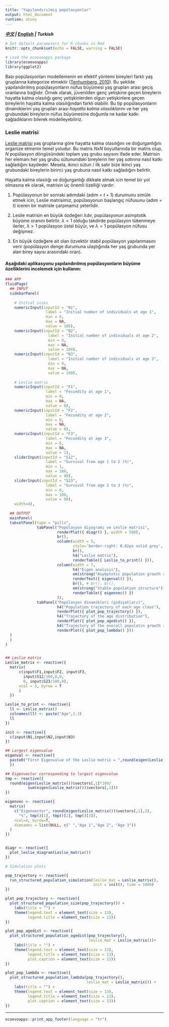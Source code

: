 ```yaml
---
title: "Yapılandırılmış popülasyonlar"
output: html_document
runtime: shiny
---
```


***[中文](https://ecoevoapps.shinyapps.io/structured_population_dynamics_ch/) | [English](https://ecoevoapps.shinyapps.io/structured_population_dynamics/) | Turkish ***


```r
# Set default parameters for R chunks in Rmd
knitr::opts_chunk$set(echo = FALSE, warning = FALSE)

# Load the ecoevoapps package
library(ecoevoapps)
library(ggplot2)
```

Bazı popülasyonları modellemenin en efektif yöntemi bireyleri farklı yaş gruplarına kategorize etmektir ([Tenhumberg, 2010](https://www.nature.com/scitable/knowledge/library/ignoring-population-structure-can-lead-to-erroneous-15128671/)). Bu şekilde yapılandırılmış popülasyonların nüfus büyümesi yaş grupları arası geçiş oranlarına bağlıdır. Örnek olarak, jüvenilden genç yetişkine geçen bireylerin hayatta kalma olasılığı genç yetişkinlerden olgun yetişkinlere geçen bireylerin hayatta kalma olasılığından farklı olabilir. Bu tip popülasyonların dinamiklerini yaş grupları arası *hayatta kalma olasılıklarını* ve her yaş grubundaki bireylerin nüfus büyümesine doğumla ne kadar katkı sağladıklarını bilerek modelleyebiliriz.  


### Leslie matrisi
[Leslie matrisi](https://en.wikipedia.org/wiki/Leslie_matrix) yaş gruplarına göre hayatta kalma olasılığını ve doğurganlığını organize etmenin temel yoludur. Bu matris $NxN$ boyutlarında bir matris olup, $N$ popülasyon döngüsündeki toplam yaş grubu sayısını ifade eder. Matrisin her elemanı her yaş grubu *sütunundaki* bireylerin her yaş *satırına* nasıl katkı sağladığını kaydeder. Mesela, ikinci sütun / ilk satır bize ikinci yaş grubundaki bireylerin birinci yaş grubuna nasıl katkı sağladığını belirtir. 

Hayatta kalma olasılığı ve doğurganlığı dikkate almak icin temel bir yol olmasına ek olarak, matrisin üç önemli özelliği vardır:

1. Popülasyonun bir sonraki adımdaki (adım = $t+1$) durumunu simüle etmek icin, Leslie matrisimiz, popülasyonun başlangıç nüfusunu (adım = $t$) iceren bir matrisle çarpmamız yeterlidir. 

2. Leslie matrisin en büyük özdeğeri $\lambda$dır, popülasyonun asimptotik büyüme oranını belirtir. $\lambda < 1$ olduğu takdirde popülasyon tükenmeye ilerler, $\lambda > 1$ popülasyon üstel büyür, ve $\lambda = 1$ popülasyon nüfusu değişmez. 

3. En büyük özdeğere ait olan özvektör stabil popülasyon yapılanmasını verir (popülasyon denge durumuna ulaştığında her yaş grubunda yer alan birey sayısı arasındaki oran).


#### Aşağıdaki aplikasyonu yapılandırılmış popülasyonların büyüme özelliklerini incelemek için kullanın:

```r

### APP
fluidPage(
  ## INPUT
  sidebarPanel(
      
    # Initial sizes
    numericInput(inputId = "N1",
                  label = "Initial number of individuals at age 1",
                  min = 0,
                  max = NA,
                  value = 100),
    numericInput(inputId = "N2",
                   label = "Initial number of individuals at age 2",
                   min = 0,
                   max = NA,
                   value = 100),
    numericInput(inputId = "N3",
                   label = "Initial number of individuals at age 3",
                   min = 0,
                   max = NA,
                   value = 100),
      
    # Leslie matrix
    numericInput(inputId = "F1",
                  label = "Fecundity at age 1",
                  min = 0,
                  max = NA,
                  value = 0),
    numericInput(inputId = "F2",
                  label = "Fecundity at age 2",
                  min = 0,
                  max = NA,
                  value = 8),          
    numericInput(inputId = "F3",
                  label = "Fecundity at age 3",
                  min = 0,
                  max = NA,
                  value = 1),
    sliderInput(inputId = "S12",
                  label = "Survival from age 1 to 2 (%)",
                  min = 1,
                  max = 100,
                  value = 40),
    sliderInput(inputId = "S23",
                  label = "Survival from age 2 to 3 (%)",
                  min = 0,
                  max = 100,
                  value = 80),
    width=4),
  
  ## OUTPUT
  mainPanel(
  tabsetPanel(type = "pills",
              tabPanel("Popülasyon diyagramı ve Leslie matrisi",
                       renderPlot({ diagr() }, width = 500),
                       br(),
                       column(width = 5,
                              style='border-right: 0.02px solid grey',
                              br(),
                              h4("Leslie matrix"),
                              renderTable({ Leslie_to_print() })),
                       column(width = 7,
                              h4("Eigen analysis"),
                              em(strong("Asymptotic population growth rate (lambda)")),
                              renderText({ eigenval() }),
                              br(), # br(), br(),
                              em(strong("Stable population structure")),
                              renderTable({ eigenvec() })
                       )),
              tabPanel("Popülasyon dinamikleri (gidişatları)",
                       h4("Population trajectory of each age class"),
                       renderPlot({ plot_pop_trajectory() }),
                       h4("Trajectory of the age distribution"),
                       renderPlot({ plot_pop_agedist() }),
                       h4("Trajectory of the overall populatin growth rate"),
                       renderPlot({ plot_pop_lambda() }))
  )
  )
)


## Leslie matrix
Leslie_matrix <- reactive({
  matrix(
      c(input$F1,input$F2, input$F3,
        input$S12/100,0,0,
        0, input$S23/100,0),
      ncol = 3, byrow = T
      )
  })

Leslie_to_print <- reactive({
  ll <- Leslie_matrix()
  colnames(ll) <- paste("Age",1:3)
  ll
})

init <- reactive({
  c(input$N1,input$N2,input$N3)
})

## Largest eigenvalue
eigenval <- reactive({
  paste0("First Eigenvalue of the Leslie matrix = ",round(eigen(Leslie_matrix())$values,2)[1])
  })

## Eigenvector corresponding to largest eigenvalue
tmp <- reactive({
  round(eigen(Leslie_matrix())$vectors[,1]*100/
          sum(eigen(Leslie_matrix())$vectors[,1]))
})

eigenvec <- reactive({
  matrix(
    c("Eigenvector", round(eigen(Leslie_matrix())$vectors[,1],2),
      "%", tmp()[1], tmp()[2], tmp()[3]),
    ncol=4, byrow=T,
    dimnames = list(NULL, c(" ","Age 1","Age 2", "Age 3"))
  )
})


diagr <- reactive({ 
  plot_leslie_diagram(Leslie_matrix())
})

# Simulation plots

pop_trajectory <- reactive({
  run_structured_population_simulation(leslie_mat = Leslie_matrix(), 
                                       init = init(), time = 1000)
})

plot_pop_trajectory <- reactive({
  plot_structured_population_size(pop_trajectory()) +
    labs(title = "") +
    theme(legend.text = element_text(size = 13),
          legend.title = element_text(size = 13))
})

plot_pop_agedist <- reactive({
  plot_structured_population_agedist(pop_trajectory(), 
                                     leslie_mat = Leslie_matrix())+
    labs(title = "") +
    theme(legend.text = element_text(size = 13),
          legend.title = element_text(size = 13),
          plot.caption = element_text(size = 13))
})

plot_pop_lambda <- reactive({
  plot_structured_population_lambda(pop_trajectory(), 
                                    leslie_mat = Leslie_matrix()) +
    labs(title = "") +
    theme(legend.text = element_text(size = 13),
          legend.title = element_text(size = 13),
          plot.caption = element_text(size = 13))
})

```


-------------


```r
ecoevoapps::print_app_footer(language = "tr")
```
